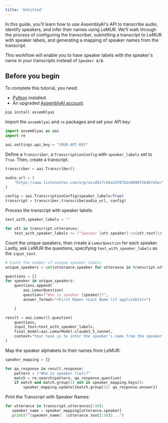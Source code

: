 ```yaml
---
title: 'Untitled'
---
```





In this guide, you'll learn how to use AssemblyAI's API to transcribe audio, identify speakers, and infer their names using LeMUR. We'll walk through the process of configuring the transcriber, submitting a transcript to LeMUR with speaker labels, and generating a mapping of speaker names from the transcript.

This workflow will enable you to have speaker labels with the speaker's name in your transcripts instead of `Speaker A/B`.

## Before you begin

To complete this tutorial, you need:

- [Python](https://www.python.org/) installed.
- An upgraded [AssemblyAI account](https://www.assemblyai.com/dashboard/signup).


```bash
pip install assemblyai
```

Import the `assemblyai` and `re` packages and set your API key:




```python
import assemblyai as aai
import re

aai.settings.api_key = "YOUR-API-KEY"
```

Define a `Transcriber`, a `TranscriptionConfig` with `speaker_labels` set to `True`. Then, create a transcript.


```python
transcriber = aai.Transcriber()

audio_url = (
    "https://www.listennotes.com/e/p/accd617c94a24787b2e0800f264b7a5e/"
)

config = aai.TranscriptionConfig(speaker_labels=True)
transcript = transcriber.transcribe(audio_url, config)
```

Process the transcript with speaker labels:


```python
text_with_speaker_labels = ""

for utt in transcript.utterances:
    text_with_speaker_labels += f"Speaker {utt.speaker}:\n{utt.text}\n"
```

Count the unique speakers, then create a `LemurQuestion` for each speaker. Lastly, ask LeMUR the questions, specifying `text_with_speaker_labels` as the `input_text`.


```python
# Count the number of unique speaker labels
unique_speakers = set(utterance.speaker for utterance in transcript.utterances)

questions = []
for speaker in unique_speakers:
    questions.append(
        aai.LemurQuestion(
        question=f"Who is speaker {speaker}?",
        answer_format="<First Name> <Last Name (if applicable)>")

    )

result = aai.Lemur().question(
    questions,
    input_text=text_with_speaker_labels,
    final_model=aai.LemurModel.claude3_5_sonnet,
    context="Your task is to infer the speaker's name from the speaker-labelled transcript"
)
```

Map the speaker alphabets to their names from LeMUR:


```python
speaker_mapping = {}

for qa_response in result.response:
    pattern = r"Who is speaker (\w)\?"
    match = re.search(pattern, qa_response.question)
    if match and match.group(1) not in speaker_mapping.keys():
        speaker_mapping.update({match.group(1): qa_response.answer})
```

Print the Transcript with Speaker Names:


```python
for utterance in transcript.utterances[:10]:
   speaker_name = speaker_mapping[utterance.speaker]
   print(f"{speaker_name}: {utterance.text[:50]}...")
```
